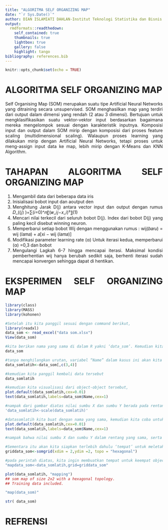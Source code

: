 ```yaml
---
title: "ALGORITMA SELF ORGANIZING MAP"
date: "`r Sys.Date()`"
author: DIAN ISLAMIATI DAHLAN-Institut Teknologi Statistika dan Bisnis Muhammadiyah
output:
  rmdformats::readthedown:
    self_contained: true
    thumbnails: true
    lightbox: true
    gallery: false
    highlight: tango
bibliography: references.bib
---
```


```{=html}
<style>
body{
text-align: justify}
</style>
```
```r
knitr::opts_chunk$set(echo = TRUE)
```
# ALGORITMA SELF ORGANIZING MAP


Self Organising Map (SOM) merupakan suatu tipe Artificial Neural Networks yang ditraining secara unsupervised. SOM menghasilkan map yang terdiri dari output dalam dimensi yang rendah (2 atau 3 dimensi). Bertujuan untuk mengklasifikasikan suatu vektor-vektor input berdasarkan bagaimana mereka mengelompok sesuai dengan karakteristik inputnya. Komposisi input dan output dalam SOM mirip dengan komposisi dari proses feature scaling (multidimensional scaling). Walaupun proses learning yang dilakukan mirip dengan Artificial Neural Networks, tetapi proses untuk meng-assign input data ke map, lebih mirip dengan K-Means dan KNN Algorithm.



# TAHAPAN ALGORITMA SELF ORGANIZING MAP


1. Mengambil data dari beberapa data iris
 2. Inisialisasi	bobot	input	dan	aoutput	den
 3. Menghitung	Jarak	D(j)	antara	vector	input	dan  output dengan rumus              𝐷_((𝑗) )=∑(𝑖=0)^𝑛〖(𝑤_𝑖𝑗−𝑥_𝑖)²〗(1)
 4. Mencari nilai terkecil dari seluruh bobot D(j). Index  dari bobot D(j) yang paling   kecil disebut winning  neuron.
 5. Memperbarui setiap bobot Wij dengan  menggunakan rumus :
wij(𝑏𝑎𝑟𝑢) = wij (𝑙𝑎𝑚𝑎) + 𝑎[xi − wij (𝑙𝑎𝑚𝑎)]  
 6. Modifikasi parameter learning rate (α) Untuk  iterasi kedua, memperbarui (α) =0,3 dan bobot  
  7. Mengulangi Lagkah 6-7 hingga mencapai iterasi.  Maksimal kondisi pemberhentian	wij	hanya  berubah sedikit saja, berhenti iterasi sudah  mencapai konvergen sehingga dapat di hentikan.


# EKSPERIMEN SELF ORGANIZING MAP

```r
library(class)
library(MASS)
library(kohonen)
```
```r
#Setelah itu kita panggil sesuai dengan command berikut,
library(readxl)
data_som <- read_excel("data som.xlsx")
View(data_som)
```
```r
#kita berikan nama yang sama di dalam R yakni ‘data_som’. Kemudian kita panggil data tersebut
data_som
```
```r
#tanpa menghilangkan urutan, variabel “Name” dalam kasus ini akan kita sembunyikan terlebih dahulu.
data_somlatih<-data_som[,c(3,4)]
```
```r
#kemudian kita panggil kembali data tersebut
data_somlatih
```
```r
#kemudian kita visualisasi dari object-object tersebut,
plot.default(data_somlatih,cex=0.01)
text(data_somlatih,labels=data_som$Name,cex=1)
```
```r
#nampak dari gambar diatas nilai sumbu X dan sumbu Y berada pada rentang yang sangat berbeda. Sehingga nilai-nilai tersebut dapat dibuat dalam rentang yang berdekatan
'data_somlatih<-scale(data_somlatih)'
```
```r
#datasomlatih kita buat dengan nama yang sama, kemudian kita coba untuk plot ulang
plot.default(data_somlatih,cex=0.01)
text(data_somlatih,labels=data_som$Name,cex=1)
```
```r
#nampak bahwa nilai sumbu X dan sumbu Y dalam rentang yang sama, serta akan memudahkan kita dalam mengelompokkan ke dalam visualisasi SOM.

#Sementara itu akan kita siapkan terlebih dahulu ‘tempat’ untuk meletakkan object-object ABCD diatas.
griddata_som<-somgrid(xdim = 2,ydim =2, topo = "hexagonal")

```
```r
#pada perintah diatas, kita ingin membuatkan tempat untuk keempat object kita ke dalam empat buah lingkaran (xdim = 2 dikali ydim 2 = 4 lingkaran), kemudian kita lakukan pengelompokan dengan SOM,
"mapdata_som<-data_somlatih,grid=griddata_som"
```
```r
plot(data_somlatih, "mapping")
## som map of size 2x2 with a hexagonal topology.
## Training data included.
```
```r
"map(data_som)"
```
```r
str( data_som)
```



# REFRENSI